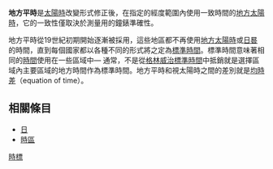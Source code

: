 {{unreferenced|time=2009-4-7}}

'''地方平時'''是[[太陽日|太陽時]]改變形式修正後，在指定的經度範圍內使用一致時間的[[太陽日|地方太陽時]]，它的一致性僅取決於測量用的鐘錶準確性。

地方平時從19世紀初期開始逐漸被採用，這些地區都不再使用[[太陽日|地方太陽時]]或[[日晷|日晷]]的時間，直到每個國家都以各種不同的形式將之定為[[標準時間|標準時間]]。標準時間意味著相同的[[時間|時間]]使用在一些區域中— 通常，不是從[[格林威治標準時間|格林威治標準時間]]中抵銷就是選擇區域內主要區域的地方時間作為標準時間。地方平時和視太陽時之間的差別就是[[均時差|均時差]]（equation of time）。

== 相關條目 ==
* [[日|日]]
* [[時區|時區]]

{{時間}}

[[Category:時標|時標]]